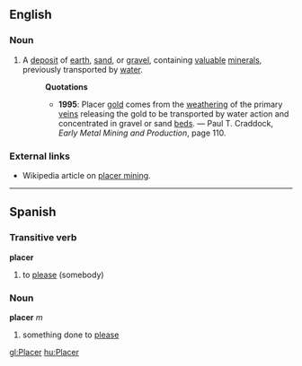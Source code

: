 ==English==
===Noun===
#A [[deposit]] of [[earth]], [[sand]], or [[gravel]], containing [[valuable]] [[mineral]]s, previously transported by [[water]].
#:'''Quotations'''
#:*'''1995''': Placer [[gold]] comes from the [[weathering]] of the primary [[vein]]s releasing the gold to be transported by water action and concentrated in gravel or sand [[bed]]s. &mdash; Paul T. Craddock, ''Early Metal Mining and Production'', page 110.
===External links===
* Wikipedia article on [[w:placer_mining|placer mining]].

----
==Spanish==
===Transitive verb===
'''placer'''

# to [[please]] (somebody)

===Noun===
'''placer''' ''m''

# something done to [[please]]

[[gl:Placer]]
[[hu:Placer]]